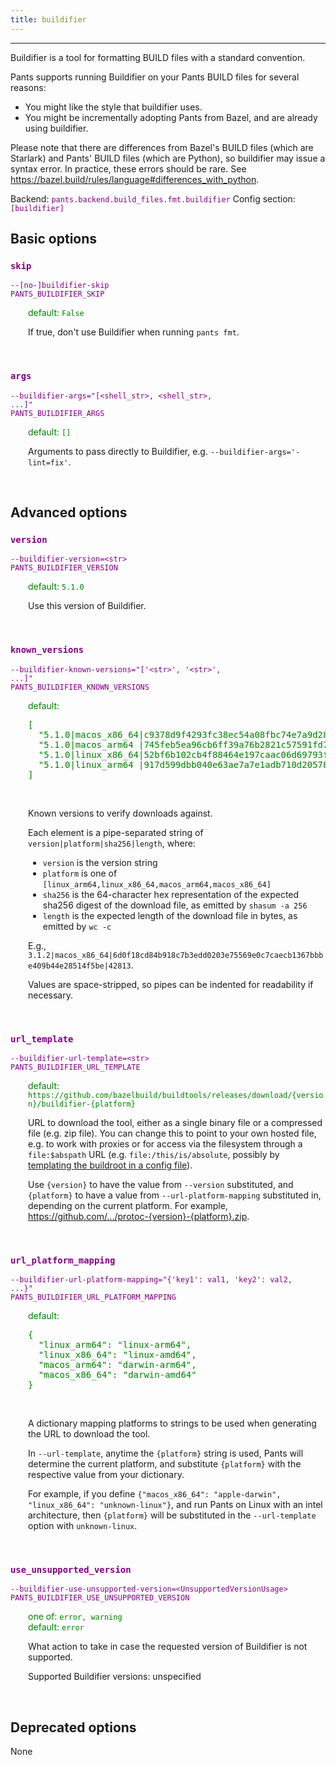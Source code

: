 ```yaml
---
title: buildifier
---
```


---

Buildifier is a tool for formatting BUILD files with a standard convention.

Pants supports running Buildifier on your Pants BUILD files for several reasons:

- You might like the style that buildifier uses.
- You might be incrementally adopting Pants from Bazel, and are already using buildifier.

Please note that there are differences from Bazel's BUILD files (which are Starlark) and Pants' BUILD files (which are Python), so buildifier may issue a syntax error. In practice, these errors should be rare. See https://bazel.build/rules/language#differences_with_python.

Backend: <span style="color: purple"><code>pants.backend.build_files.fmt.buildifier</code></span>
Config section: <span style="color: purple"><code>[buildifier]</code></span>

## Basic options

<div style="color: purple">

### `skip`

  <code>--[no-]buildifier-skip</code><br>
  <code>PANTS_BUILDIFIER_SKIP</code><br>
</div>
<div style="padding-left: 2em;">
<span style="color: green">default: <code>False</code></span>

<br>

If true, don't use Buildifier when running `pants fmt`.

</div>
<br>

<div style="color: purple">

### `args`

  <code>--buildifier-args=&quot;[&lt;shell_str&gt;, &lt;shell_str&gt;, ...]&quot;</code><br>
  <code>PANTS_BUILDIFIER_ARGS</code><br>
</div>
<div style="padding-left: 2em;">
<span style="color: green">default: <code>[]</code></span>

<br>

Arguments to pass directly to Buildifier, e.g. `--buildifier-args='-lint=fix'`.

</div>
<br>

## Advanced options

<div style="color: purple">

### `version`

  <code>--buildifier-version=&lt;str&gt;</code><br>
  <code>PANTS_BUILDIFIER_VERSION</code><br>
</div>
<div style="padding-left: 2em;">
<span style="color: green">default: <code>5.1.0</code></span>

<br>

Use this version of Buildifier.

</div>
<br>

<div style="color: purple">

### `known_versions`

  <code>--buildifier-known-versions=&quot;['&lt;str&gt;', '&lt;str&gt;', ...]&quot;</code><br>
  <code>PANTS_BUILDIFIER_KNOWN_VERSIONS</code><br>
</div>
<div style="padding-left: 2em;">
<span style="color: green">default: <pre>[
  "5.1.0|macos&lowbar;x86&lowbar;64|c9378d9f4293fc38ec54a08fbc74e7a9d28914dae6891334401e59f38f6e65dc|7125968",
  "5.1.0|macos&lowbar;arm64 |745feb5ea96cb6ff39a76b2821c57591fd70b528325562486d47b5d08900e2e4|7334498",
  "5.1.0|linux&lowbar;x86&lowbar;64|52bf6b102cb4f88464e197caac06d69793fa2b05f5ad50a7e7bf6fbd656648a3|7226100",
  "5.1.0|linux&lowbar;arm64 |917d599dbb040e63ae7a7e1adb710d2057811902fdc9e35cce925ebfd966eeb8|7171938"
]</pre></span>

<br>

Known versions to verify downloads against.

Each element is a pipe-separated string of `version|platform|sha256|length`, where:

- `version` is the version string
- `platform` is one of `[linux_arm64,linux_x86_64,macos_arm64,macos_x86_64]`
- `sha256` is the 64-character hex representation of the expected sha256
  digest of the download file, as emitted by `shasum -a 256`
- `length` is the expected length of the download file in bytes, as emitted by
  `wc -c`

E.g., `3.1.2|macos_x86_64|6d0f18cd84b918c7b3edd0203e75569e0c7caecb1367bbbe409b44e28514f5be|42813`.

Values are space-stripped, so pipes can be indented for readability if necessary.

</div>
<br>

<div style="color: purple">

### `url_template`

  <code>--buildifier-url-template=&lt;str&gt;</code><br>
  <code>PANTS_BUILDIFIER_URL_TEMPLATE</code><br>
</div>
<div style="padding-left: 2em;">
<span style="color: green">default: <code>https://github.com/bazelbuild/buildtools/releases/download/{version}/buildifier-{platform}</code></span>

<br>

URL to download the tool, either as a single binary file or a compressed file (e.g. zip file). You can change this to point to your own hosted file, e.g. to work with proxies or for access via the filesystem through a `file:$abspath` URL (e.g. `file:/this/is/absolute`, possibly by [templating the buildroot in a config file](<[Options](doc:options#config-file-entries)>)).

Use `{version}` to have the value from `--version` substituted, and `{platform}` to have a value from `--url-platform-mapping` substituted in, depending on the current platform. For example, https://github.com/.../protoc-{version}-{platform}.zip.

</div>
<br>

<div style="color: purple">

### `url_platform_mapping`

  <code>--buildifier-url-platform-mapping=&quot;{'key1': val1, 'key2': val2, ...}&quot;</code><br>
  <code>PANTS_BUILDIFIER_URL_PLATFORM_MAPPING</code><br>
</div>
<div style="padding-left: 2em;">
<span style="color: green">default: <pre>{
  "linux&lowbar;arm64": "linux-arm64",
  "linux&lowbar;x86&lowbar;64": "linux-amd64",
  "macos&lowbar;arm64": "darwin-arm64",
  "macos&lowbar;x86&lowbar;64": "darwin-amd64"
}</pre></span>

<br>

A dictionary mapping platforms to strings to be used when generating the URL to download the tool.

In `--url-template`, anytime the `{platform}` string is used, Pants will determine the current platform, and substitute `{platform}` with the respective value from your dictionary.

For example, if you define `{"macos_x86_64": "apple-darwin", "linux_x86_64": "unknown-linux"}`, and run Pants on Linux with an intel architecture, then `{platform}` will be substituted in the `--url-template` option with `unknown-linux`.

</div>
<br>

<div style="color: purple">

### `use_unsupported_version`

  <code>--buildifier-use-unsupported-version=&lt;UnsupportedVersionUsage&gt;</code><br>
  <code>PANTS_BUILDIFIER_USE_UNSUPPORTED_VERSION</code><br>
</div>
<div style="padding-left: 2em;">
<span style="color: green">one of: <code>error, warning</code></span><br>
<span style="color: green">default: <code>error</code></span>

<br>

What action to take in case the requested version of Buildifier is not supported.

Supported Buildifier versions: unspecified

</div>
<br>

## Deprecated options

None
